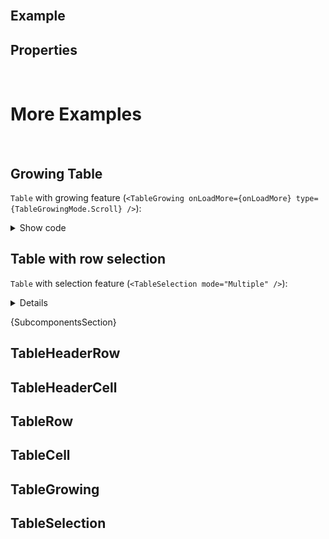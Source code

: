
<Meta of={ComponentStories} />

<DocsHeader experimental />

<br />

## Example

<Canvas of={ComponentStories.Default} />

## Properties

<ControlsWithNote of={ComponentStories.Default} />

<br />

# More Examples

<br />

## Growing Table

`Table` with growing feature (`<TableGrowing onLoadMore={onLoadMore} type={TableGrowingMode.Scroll} />`):

<Canvas of={ComponentStories.GrowingTable} />

<details>

<summary>Show code</summary>

```jsx
const createRows = (indexOffset) => {
  return new Array(25).fill('').map((_, index) => (
    <TableRow key={`${index + indexOffset}-row`}>
      <TableCell>
        <span>{index + indexOffset}</span>
      </TableCell>
      <TableCell>
        <span>Placeholder</span>
      </TableCell>
      <TableCell>
        <span>Placeholder 2</span>
      </TableCell>
      <TableCell>
        <span>Placeholder 3</span>
      </TableCell>
      <TableCell>
        <span>Placeholder 4</span>
      </TableCell>
    </TableRow>
  ));
};

const GrowingTable = () => {
  const [rows, setRows] = useState(createRows(1));
  const onLoadMore = () => {
    setRows((prev) => [...prev, ...createRows(prev.length + 1)]);
  };
  return (
    <div style={{ height: '250px', overflow: 'auto' }}>
      <Table
        {...otherProps}
        headerRow={
          <TableHeaderRow sticky>
            <TableHeaderCell width={'200px'} minWidth={'200px'}>
              <span>Product</span>
            </TableHeaderCell>
            <TableHeaderCell minWidth={'200px'}>
              <span>Supplier</span>
            </TableHeaderCell>
            <TableHeaderCell minWidth={'200px'}>
              <span>Dimensions</span>
            </TableHeaderCell>
            <TableHeaderCell minWidth={'100px'} maxWidth="200px">
              <span>Weight</span>
            </TableHeaderCell>
            <TableHeaderCell minWidth="200px">
              <span>Price</span>
            </TableHeaderCell>
          </TableHeaderRow>
        }
        features={<TableGrowing onLoadMore={onLoadMore} type={TableGrowingMode.Scroll} />}
      >
        {rows}
      </Table>
    </div>
  );
};
```

</details>

## Table with row selection

`Table` with selection feature (`<TableSelection mode="Multiple" />`):

<Canvas of={ComponentStories.WithSelection} />

<details>

    <summary>Show code</summary>

```jsx
function TableWithRowSelection() {
  const [mode, setMode] = useState(TableSelectionMode.Multiple);
  return (
    <>
      <SegmentedButton
        onSelectionChange={(e) => {
          setMode(e.detail.selectedItems[0].textContent);
        }}
      >
        {Object.values(TableSelectionMode).map((selectionMode) => (
          <SegmentedButtonItem key={selectionMode} selected={selectionMode === mode}>
            {selectionMode}
          </SegmentedButtonItem>
        ))}
      </SegmentedButton>
      <Table
        {...otherProps}
        headerRow={
          <TableHeaderRow sticky>
            <TableHeaderCell width={'200px'} minWidth={'200px'}>
              <span>Product</span>
            </TableHeaderCell>
            <TableHeaderCell minWidth={'200px'}>
              <span>Supplier</span>
            </TableHeaderCell>
            <TableHeaderCell minWidth={'200px'}>
              <span>Dimensions</span>
            </TableHeaderCell>
            <TableHeaderCell minWidth={'100px'} maxWidth="200px">
              <span>Weight</span>
            </TableHeaderCell>
            <TableHeaderCell minWidth="200px">
              <span>Price</span>
            </TableHeaderCell>
          </TableHeaderRow>
        }
        features={<TableSelection mode={mode} />}
      >
        <TableRow>
          <TableCell>
            <span>Notebook Basic</span>
          </TableCell>
          <TableCell>
            <span>Very Best Screens</span>
          </TableCell>
          <TableCell>
            <span>30 x 18 x 3cm</span>
          </TableCell>
          <TableCell>
            <span>4.2KG</span>
          </TableCell>
          <TableCell>
            <span>956EUR</span>
          </TableCell>
        </TableRow>
        <TableRow>
          <TableCell>
            <span>Notebook Basic 17HT-1001</span>
          </TableCell>
          <TableCell>
            <span>Very Best Screens</span>
          </TableCell>
          <TableCell>
            <span>29 x 17 x 3.1cm</span>
          </TableCell>
          <TableCell>
            <span>4.5KG</span>
          </TableCell>
          <TableCell>
            <span>1249EUR</span>
          </TableCell>
        </TableRow>
      </Table>
    </>
  );
}
```

</details>

<Markdown>{SubcomponentsSection}</Markdown>

## TableHeaderRow

<Description of={TableHeaderRow} />
<ArgTypes of={TableHeaderRow} />

## TableHeaderCell

<Description of={TableHeaderCell} />
<ArgTypes of={TableHeaderCell} />

## TableRow

<Description of={TableRow} />
<ArgTypes of={TableRow} />

## TableCell

<Description of={TableCell} />
<ArgTypes of={TableCell} />

## TableGrowing

<Description of={TableGrowing} />
<ArgTypes of={TableGrowing} />

## TableSelection

<Description of={TableSelection} />
<ArgTypes of={TableSelection} />

<Footer />
